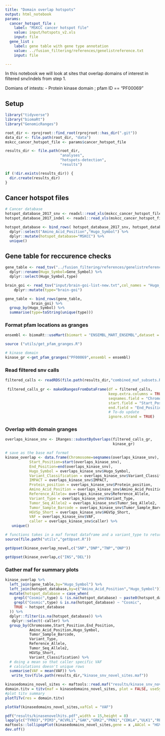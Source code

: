 ```yaml
---
title: "Domain overlap hotspots"
output: html_notebook
params:
  cancer_hotspot_file :
    label: "MSKCC cancer hotspot file"
    value: input/hotspots_v2.xls
    input: file  
  gene_list :
    label: gene table with gene type annotation 
    value: ../fusion_filtering/references/genelistreference.txt 
    input: file  

---
```


In this notebook we will look at sites that overlap domains of interest in filtered snv/indels from step 1.

Domians of intests:
- Protein kinase domain ; pfam ID == "PF00069"


## Setup
```r
library("tidyverse")
library("biomaRt")
library("GenomicRanges")

root_dir <- rprojroot::find_root(rprojroot::has_dir(".git"))
data_dir <- file.path(root_dir, "data")
mskcc_cancer_hotspot_file <- params$cancer_hotspot_file

results_dir <- file.path(root_dir,
                         "analyses",
                         "hotspots-detection",
                         "results")

if (!dir.exists(results_dir)) {
  dir.create(results_dir)
}

```

## Cancer hotspot files
```r

# Cancer database
hotspot_database_2017_snv <- readxl::read_xls(mskcc_cancer_hotspot_file,sheet = 1) 
hotspot_database_2017_indel <- readxl::read_xls(mskcc_cancer_hotspot_file,sheet = 2)

hotspot_database <- bind_rows( hotspot_database_2017_snv, hotspot_database_2017_indel) %>%
  dplyr::select("Amino_Acid_Position","Hugo_Symbol") %>%
  dplyr::mutate(hotspot_database="MSKCC") %>%
  unique()

```

## Gene table for reccurence checks
```r
gene_table <- read_tsv("../fusion_filtering/references/genelistreference.txt")%>%
  dplyr::rename(Hugo_Symbol=Gene_Symbol) %>%
  dplyr::select(Hugo_Symbol,type)

brain_goi <- read_tsv("input/brain-goi-list-new.txt",col_names = "Hugo_Symbol") %>%
	dplyr::mutate(type="brain-goi")

gene_table <- bind_rows(gene_table,
			brain_goi) %>%
  group_by(Hugo_Symbol) %>%
  summarise(type=toString(unique(type)))

```

### Format pfam locations as granges
```r
ensembl <- biomaRt::useMart(biomart = "ENSEMBL_MART_ENSEMBL",dataset = "hsapiens_gene_ensembl",host="ensembl.org")

source ("utils/get_pfam_granges.R")

# kinase domain 
kinase_gr <-get_pfam_granges("PF00069",ensembl = ensembl)

```

### Read filtered snv calls
```r
filtered_calls <- readRDS(file.path(results_dir,"combined_maf_subsets.RDS")) 
 
 filtered_calls_gr <- makeGRangesFromDataFrame(df = filtered_calls,
                                               keep.extra.columns = TRUE,
                                               seqnames.field = "Chromosome",
                                               start.field = "Start_Position",
                                               end.field = "End_Position",
                                               # To-do update
                                               ignore.strand = TRUE)

```


### Overlap with domain granges 
```r
overlaps_kinase_snv <- IRanges::subsetByOverlaps(filtered_calls_gr,
                                                 kinase_gr)

# save as the base maf format
kinase_overlap <- data.frame(Chromosome=seqnames(overlaps_kinase_snv),
           Start_Position=start(overlaps_kinase_snv),
           End_Position=end(overlaps_kinase_snv),
           Hugo_Symbol = overlaps_kinase_snv$Hugo_Symbol,
           Variant_Classification = overlaps_kinase_snv$Variant_Classification,
           IMPACT = overlaps_kinase_snv$IMPACT,
           Protein_position = overlaps_kinase_snv$Protein_position,
           Amino_Acid_Position = overlaps_kinase_snv$Amino_Acid_Position,
           Reference_Allele= overlaps_kinase_snv$Reference_Allele,
           Variant_Type = overlaps_kinase_snv$Variant_Type,
           Tumor_Seq_Allele2 = overlaps_kinase_snv$Tumor_Seq_Allele2,
           Tumor_Sample_Barcode = overlaps_kinase_snv$Tumor_Sample_Barcode,
           HGVSp_Short = overlaps_kinase_snv$HGVSp_Short,
           VAF = overlaps_kinase_snv$VAF,
           caller = overlaps_kinase_snv$caller) %>%
   unique() 

```

```r
# functions takes in a maf format dataframe and a variant_type to return an upset plot
source(file.path("utils","getUpset.R"))
```

```r
getUpset(kinase_overlap_novel,c("SNP","DNP","TNP","ONP"))
```

```r
getUpset(kinase_overlap,c("INS","DEL"))
```

### Gather maf for summary plots

```r

kinase_overlap %>%
  left_join(gene_table,by="Hugo_Symbol") %>%
  left_join(hotspot_database,by=c("Amino_Acid_Position","Hugo_Symbol")) %>%
  mutate(hotspot_database = case_when(
    grepl("Cosmic",type) & !is.na(hotspot_database) ~ paste0(hotspot_database,",Cosmic"),
    grepl("Cosmic",type) & is.na(hotspot_database) ~ "Cosmic",
    TRUE ~ hotspot_database
  )) %>%
  dplyr::filter(is.na(hotspot_database)) %>%
   dplyr::select(-caller) %>%
  group_by(Chromosome,Start_Position,End_Position,
           Amino_Acid_Position,Hugo_Symbol,
           Tumor_Sample_Barcode,
           Variant_Type,
           Reference_Allele,
           Tumor_Seq_Allele2,
           HGVSp_Short,
           Variant_Classification) %>%
  # doing a mean so that caller specific VAF 
  # calculations doesn't unique rows
  summarise(VAF = mean(VAF)) %>%
   write_tsv(file.path(results_dir,"kinase_snv_novel_sites.maf"))

kinasedomains_novel_sites <- maftools::read.maf("results/kinase_snv_novel_sites.maf")
domain.titv = titv(maf = kinasedomains_novel_sites, plot = FALSE, useSyn = TRUE)
#plot titv summary
plotTiTv(res = domain.titv)

```

```r
plotVaf(kinasedomains_novel_sites,vafCol = "VAF")

```
```r
pdf("results/kinasenovelhits.pdf",width = 15,height = 8)
lapply(c("TYRO3","PIM3","ACVRL1","GAK","GRK2","PKN1","CDKL4","ULK1","RPS6KA4"),function(x){
maftools::lollipopPlot(kinasedomains_novel_sites,gene = x ,AACol = "HGVSp_Short")})
dev.off()
```


